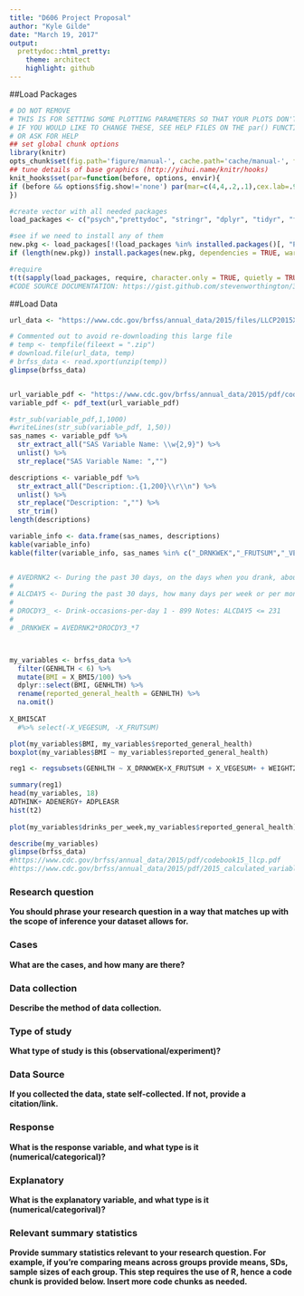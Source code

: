 ```yaml
---
title: "D606 Project Proposal"
author: "Kyle Gilde"
date: "March 19, 2017"
output: 
  prettydoc::html_pretty:
    theme: architect
    highlight: github
---
```


##Load Packages
```r
# DO NOT REMOVE
# THIS IS FOR SETTING SOME PLOTTING PARAMETERS SO THAT YOUR PLOTS DON'T TAKE UP TOO MUCH SPACE
# IF YOU WOULD LIKE TO CHANGE THESE, SEE HELP FILES ON THE par() FUNCTION
# OR ASK FOR HELP
## set global chunk options
library(knitr)
opts_chunk$set(fig.path='figure/manual-', cache.path='cache/manual-', fig.align='center', fig.show='hold', par=TRUE)
## tune details of base graphics (http://yihui.name/knitr/hooks)
knit_hooks$set(par=function(before, options, envir){
if (before && options$fig.show!='none') par(mar=c(4,4,.2,.1),cex.lab=.95,cex.axis=.9,mgp=c(2,.7,0),tcl=-.3)
})

#create vector with all needed packages
load_packages <- c("psych","prettydoc", "stringr", "dplyr", "tidyr", "foreign", "pdftools", "leaps", "MASS")

#see if we need to install any of them
new.pkg <- load_packages[!(load_packages %in% installed.packages()[, "Package"])]
if (length(new.pkg)) install.packages(new.pkg, dependencies = TRUE, warn.conflicts = FALSE)

#require
t(t(sapply(load_packages, require, character.only = TRUE, quietly = TRUE,  warn.conflicts = FALSE)))
#CODE SOURCE DOCUMENTATION: https://gist.github.com/stevenworthington/3178163
```

##Load Data
```r
url_data <- "https://www.cdc.gov/brfss/annual_data/2015/files/LLCP2015XPT.zip"

# Commented out to avoid re-downloading this large file
# temp <- tempfile(fileext = ".zip")
# download.file(url_data, temp)
# brfss_data <- read.xport(unzip(temp))
glimpse(brfss_data)


url_variable_pdf <- "https://www.cdc.gov/brfss/annual_data/2015/pdf/codebook15_llcp.pdf"
variable_pdf <- pdf_text(url_variable_pdf)

#str_sub(variable_pdf,1,1000)
#writeLines(str_sub(variable_pdf, 1,50))
sas_names <- variable_pdf %>% 
  str_extract_all("SAS Variable Name: \\w{2,9}") %>% 
  unlist() %>% 
  str_replace("SAS Variable Name: ","") 

descriptions <- variable_pdf %>% 
  str_extract_all("Description:.{1,200}\\r\\n") %>% 
  unlist() %>% 
  str_replace("Description: ","") %>% 
  str_trim() 
length(descriptions)

variable_info <- data.frame(sas_names, descriptions)
kable(variable_info)
kable(filter(variable_info, sas_names %in% c("_DRNKWEK","_FRUTSUM","_VEGESUM", "ADTHINK", "ADENERGY", "ADPLEASR", "WEIGHT2", "SEX", "DROCDY3_", "AVEDRNK2", "GENHLTH")))


# AVEDRNK2 <- During the past 30 days, on the days when you drank, about how many drinks did you drink on the average? 
# 
# ALCDAY5 <- During the past 30 days, how many days per week or per month did you have at least one drink of any alcoholic beverage such as beer, wine, a malt beverage or liquor?
# 
# DROCDY3_ <- Drink-occasions-per-day 1 - 899 Notes: ALCDAY5 <= 231
# 
# _DRNKWEK = AVEDRNK2*DROCDY3_*7



my_variables <- brfss_data %>% 
  filter(GENHLTH < 6) %>% 
  mutate(BMI = X_BMI5/100) %>% 
  dplyr::select(BMI, GENHLTH) %>% 
  rename(reported_general_health = GENHLTH) %>%  
  na.omit() 
 
X_BMI5CAT 
  #%>% select(-X_VEGESUM, -X_FRUTSUM)

plot(my_variables$BMI, my_variables$reported_general_health)
boxplot(my_variables$BMI ~ my_variables$reported_general_health)

reg1 <- regsubsets(GENHLTH ~ X_DRNKWEK+X_FRUTSUM + X_VEGESUM+ + WEIGHT2+ SEX+ DROCDY3_+ AVEDRNK2 +X_BMI5+ X_BMI5CAT, data = brfss_data, nvmax = 1)

summary(reg1)
head(my_variables, 18)
ADTHINK+ ADENERGY+ ADPLEASR
hist(t2) 
  
plot(my_variables$drinks_per_week,my_variables$reported_general_health)  

describe(my_variables)
glimpse(brfss_data)
#https://www.cdc.gov/brfss/annual_data/2015/pdf/codebook15_llcp.pdf
#https://www.cdc.gov/brfss/annual_data/2015/pdf/2015_calculated_variables_version4.pdf

```

### Research question 

**You should phrase your research question in a way that matches up with the scope of inference your dataset allows for.**



### Cases 

**What are the cases, and how many are there?**



### Data collection 

**Describe the method of data collection.**



### Type of study 

**What type of study is this (observational/experiment)?**



### Data Source 

**If you collected the data, state self-collected. If not, provide a citation/link.**




### Response 

**What is the response variable, and what type is it (numerical/categorical)?**



### Explanatory 

**What is the explanatory variable, and what type is it (numerical/categorival)?**



### Relevant summary statistics 

**Provide summary statistics relevant to your research question. For example, if you’re comparing means across groups provide means, SDs, sample sizes of each group. This step requires the use of R, hence a code chunk is provided below. Insert more code chunks as needed.**

```r

```

